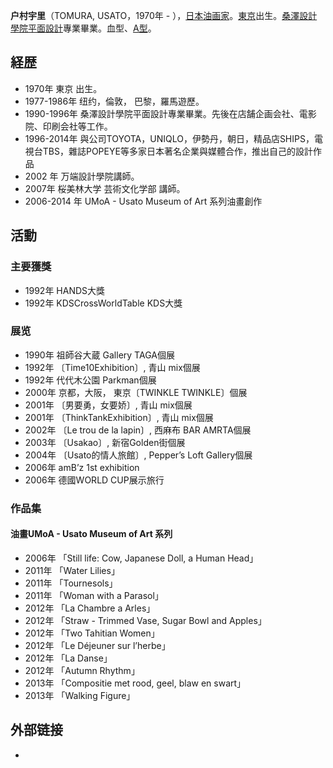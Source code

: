 {{Infobox Artist
| name = 户村宇里
| image= 
| imagesize=
| image_caption=
| birthname= 
| other_names= 
| Sex = 男
| date_of_birth = 1970年12月日
| place_of_birth = {{JPN}}・[[東京都|東京都]][[渋谷区|渋谷区]]
| 血液型 =[[ABO血液型|A型]]
| nationality = {{JPN}}
| field = [[画家|画家]]（[[油画|油画]]）[[设计师|设计师]]
| homepage = [http://usato.us USATO]
| works = '''油画'''<br/>Usato Museum of Art 系列<br/>'''人物设计'''<br/>Usato style Rabbit'''
}}

'''户村宇里'''（TOMURA, USATO，1970年 - ），[[日本|日本]][[油画家|油画家]]。[[東京|東京]]出生。[[桑澤設計學院|桑澤設計學院]][[平面設計|平面設計]]專業畢業。血型、[[ABO式血型|A型]]。

== 経歴 ==
*1970年 東京 出生。
*1977-1986年 纽约，倫敦， 巴黎，羅馬遊歷。
*1990-1996年 桑澤設計學院平面設計專業畢業。先後在店舗企画会社、電影院、印刷会社等工作。
*1996-2014年 與公司TOYOTA，UNIQLO，伊勢丹，朝日，精品店SHIPS，電視台TBS，雜誌POPEYE等多家日本著名企業與媒體合作，推出自己的設計作品
*2002 年 万端設計學院講師。
*2007年 桜美林大学 芸術文化学部 講師。
*2006-2014 年  UMoA - Usato Museum of Art 系列油畫創作
 

== 活動 ==
===主要獲獎===
*1992年 HANDS大獎
*1992年 KDSCrossWorldTable KDS大獎
 

===展览===
*1990年   祖師谷大蔵 Gallery TAGA個展
*1992年 〔Time10Exhibition〕, 青山 mix個展
*1992年   代代木公園 Parkman個展
*2000年   京都，大阪， 東京〔TWINKLE TWINKLE〕個展
*2001年 〔男要勇，女要娇〕, 青山  mix個展
*2001年 〔ThinkTankExhibition〕, 青山 mix個展
*2002年 〔Le trou de la lapin〕, 西麻布 BAR AMRTA個展
*2003年 〔Usakao〕, 新宿Golden街個展
*2004年 〔Usato的情人旅館〕, Pepper’s Loft Gallery個展
*2006年   amB’z 1st exhibition
*2006年   德國WORLD CUP展示旅行
 

===作品集===
==== 油畫UMoA - Usato Museum of Art 系列 ====
*2006年 「Still life: Cow, Japanese Doll, a Human Head」
*2011年 「Water Lilies」
*2011年 「Tournesols」
*2011年 「Woman with a Parasol」
*2012年 「La Chambre a Arles」
*2012年 「Straw - Trimmed Vase, Sugar Bowl and Apples」
*2012年 「Two Tahitian Women」
*2012年 「Le Déjeuner sur l’herbe」
*2012年 「La Danse」
*2012年 「Autumn Rhythm」
*2013年 「Compositie met rood, geel, blaw en swart」
*2013年 「Walking Figure」

==外部链接==
* {{Official|http://usato.us USATO}}